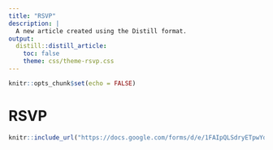 ```yaml
---
title: "RSVP"
description: |
  A new article created using the Distill format.
output: 
  distill::distill_article:
    toc: false
    theme: css/theme-rsvp.css
---
```


```r
knitr::opts_chunk$set(echo = FALSE)
```

# RSVP

```r
knitr::include_url("https://docs.google.com/forms/d/e/1FAIpQLSdryETpwYdGLUiSnrSeWxsG26dDMtjt8c7RjOoPF_KEPfECDg/viewform?usp=sf_link", height = "1500px")
```

